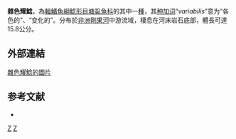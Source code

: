{{Speciesbox
| status = LC
| status_system = IUCN3.1
| genus = Clariallabes
| species = variabilis
| authority = [[Pellegrin|Pellegrin]], 1926
| synonyms = 
}}

'''雜色耀鯰'''，為[[輻鰭魚綱|輻鰭魚綱]][[鯰形目|鯰形目]][[塘虱魚科|塘虱魚科]]的其中一[[種|種]]，其[[种加词|种加词]]“''variabilis''”意为“各色的”、“变化的”。分布於[[非洲|非洲]][[剛果河|剛果河]]中游流域，棲息在河床岩石底部，體長可達15.8公分。

==外部連結==
[http://www.fishbase.org/Photos/ThumbnailsSummary.php?ID=9460 雜色耀鯰的圖片]

==参考文献==
*{{FishBase_species|genus=Clariallabes|species=variabilis|year=2012|month=3}}

{{Taxonbar|from=Q3758386}}

[[Category:耀鯰屬|Z]]
[[Category:_1926年描述的鱼类|Z]]